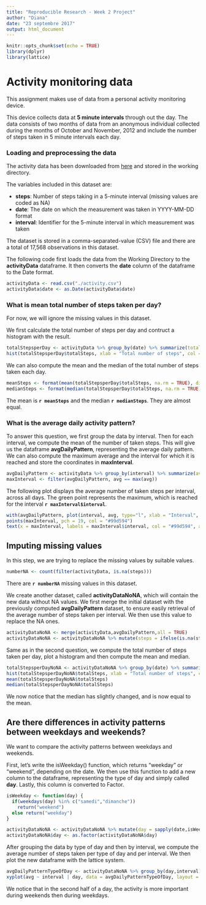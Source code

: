 ---
title: "Reproducible Research - Week 2 Project"
author: "Diana"
date: "23 septembre 2017"
output: html_document
---

```{r setup, include=FALSE}
knitr::opts_chunk$set(echo = TRUE)
library(dplyr)
library(lattice)
```
# Activity monitoring data

This assignment makes use of data from a personal activity monitoring device. 

This device collects data at **5 minute intervals** through out the day. 
The data consists of two months of data from an anonymous individual collected during the months of October and November, 2012 and include the number of steps taken in 5 minute intervals each day.


### Loading and preprocessing the data

The activity data has been downloaded from [here](https://d396qusza40orc.cloudfront.net/repdata%2Fdata%2Factivity.zip) and stored in the working directory.

The variables included in this dataset are:

- **steps**: Number of steps taking in a 5-minute interval (missing values are coded as NA)
- **date**: The date on which the measurement was taken in YYYY-MM-DD format
- **interval**: Identifier for the 5-minute interval in which measurement was taken

The dataset is stored in a comma-separated-value (CSV) file and there are a total of 17,568 observations in this dataset.

The following code first loads the data from the Working Directory to the **activityData** dataframe.
It then converts the **date** column of the dataframe to the Date format.


```{r activity}
activityData <- read.csv("./activity.csv")
activityData$date <- as.Date(activityData$date)
```



### What is mean total number of steps taken per day?

For now, we will ignore the missing values in this dataset.

We first calculate the total number of steps per day and contruct a histogram with the result.

```{r}
totalStepsperDay <- activityData %>% group_by(date) %>% summarize(totalSteps = sum(steps))
hist(totalStepsperDay$totalSteps, xlab = "Total number of steps", col = "#2b8cbe", border = "white", main = "Total number of steps per day")
```

We can also compute the mean and the median of the total number of steps taken each day.

```{r, results='hide'}
meanSteps <- format(mean(totalStepsperDay$totalSteps, na.rm = TRUE), digits = 7)
medianSteps <- format(median(totalStepsperDay$totalSteps, na.rm = TRUE), digits = 7)
```

The mean is **`r meanSteps`** and the median **`r medianSteps`**. They are almost equal.



### What is the average daily activity pattern?

To answer this question, we first group the data by interval. Then for each interval, we compute the mean of the number of taken steps. This will give us the dataframe **avgDailyPattern**, representing the average daily pattern.
We can also compute the maximum average and the interval for which it is reached and store the coordinates in **maxInterval**.



```{r}
avgDailyPattern <- activityData %>% group_by(interval) %>% summarize(avg = mean(steps,na.rm = TRUE))
maxInterval <- filter(avgDailyPattern, avg == max(avg))
```

The following plot displays the average number of taken steps per interval, across all days.
The green point represents the maximum, which is reached for the interval **`r maxInterval$interval`**.

```{r}
with(avgDailyPattern, plot(interval, avg, type="l", xlab = "Interval", ylab = "Average number of taken steps", main = "Average Daily Pattern", col = "#2b8cbe", lwd = 2))
points(maxInterval, pch = 19, col = "#99d594")
text(x = maxInterval, labels = maxInterval$interval, col = "#99d594", adj = 1, font = 2)
```



## Imputing missing values

In this step, we are trying to replace the missing values by suitable values.

```{r}
numberNA <- count(filter(activityData, is.na(steps)))
```
There are **`r numberNA`** missing values in this dataset.

We create another dataset, called **activityDataNoNA**, which will contain the new data without NA values. We first merge the initial dataset with the previously computed **avgDailyPattern** dataset, to ensure easily retrieval of the average number of steps taken per interval. We then use this value to replace the NA ones.

```{r}
activityDataNoNA <- merge(activityData,avgDailyPattern,all = TRUE)
activityDataNoNA <- activityDataNoNA %>% mutate(steps = ifelse(is.na(steps),avg,steps))
```

Same as in the second question, we compute the total number of steps taken per day, plot a histogram and then compute the mean and median.

```{r}
totalStepsperDayNoNA <- activityDataNoNA %>% group_by(date) %>% summarize(totalSteps = sum(steps))
hist(totalStepsperDayNoNA$totalSteps, xlab = "Total number of steps", col = "#2b8cbe", border = "white", main = "Total number of steps per day")
mean(totalStepsperDayNoNA$totalSteps)
median(totalStepsperDayNoNA$totalSteps)
```

We now notice that the median has slightly changed, and is now equal to the mean.



## Are there differences in activity patterns between weekdays and weekends?

We want to compare the activity patterns between weekdays and weekends.

First, let's write the isWeekday() function, which returns "weekday" or "weekend", depending on the date. We then use this function to add a new column to the dataframe, representing the type of day and simply called **day**. Lastly, this column is converted to Factor.

```{r}
isWeekday <- function(day) {
  if(weekdays(day) %in% c("samedi","dimanche")) 
    return("weekend") 
  else return("weekday")
}

activityDataNoNA <- activityDataNoNA %>% mutate(day = sapply(date,isWeekday))
activityDataNoNA$day <- as.factor(activityDataNoNA$day)
```

After grouping the data by type of day and then by interval, we compute the average number of steps taken per type of day and per interval. We then plot the new dataframe with the lattice system.

```{r}
avgDailyPatternTypeOfDay <- activityDataNoNA %>% group_by(day,interval) %>% summarize(avg = mean(steps))
xyplot(avg ~ interval | day, data = avgDailyPatternTypeOfDay, layout = c(1,2),type = "l", col = "#2b8cbe", lwd = 2, par.settings = list(strip.background=list(col="#99d594")), main = "Average daily pattern per type of day", ylab = "Average number of taken steps")
```

We notice that in the second half of a day, the activity is more important during weekends then during weekdays.


